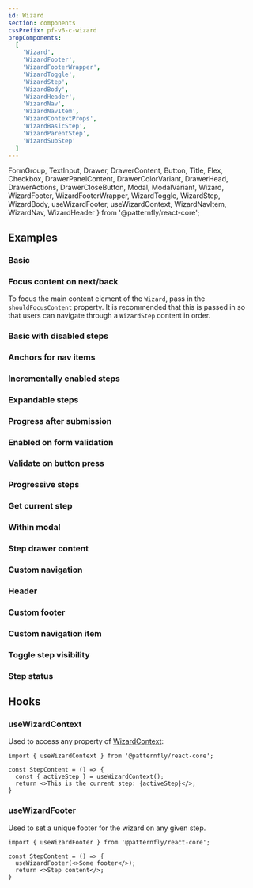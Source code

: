 ```yaml
---
id: Wizard
section: components
cssPrefix: pf-v6-c-wizard
propComponents:
  [
    'Wizard',
    'WizardFooter',
    'WizardFooterWrapper',
    'WizardToggle',
    'WizardStep',
    'WizardBody',
    'WizardHeader',
    'WizardNav',
    'WizardNavItem',
    'WizardContextProps',
    'WizardBasicStep',
    'WizardParentStep',
    'WizardSubStep'
  ]
---
```


FormGroup,
TextInput,
Drawer,
DrawerContent,
Button,
Title,
Flex,
Checkbox,
DrawerPanelContent,
DrawerColorVariant,
DrawerHead,
DrawerActions,
DrawerCloseButton,
Modal,
ModalVariant,
Wizard,
WizardFooter,
WizardFooterWrapper,
WizardToggle,
WizardStep,
WizardBody,
useWizardFooter,
useWizardContext,
WizardNavItem,
WizardNav,
WizardHeader
} from '@patternfly/react-core';

## Examples

### Basic



<LiveExample src={WizardBasic} />

### Focus content on next/back

To focus the main content element of the `Wizard`, pass in the `shouldFocusContent` property. It is recommended that this is passed in so that users can navigate through a `WizardStep` content in order.



<LiveExample src={WizardFocusOnNextBack} />

### Basic with disabled steps



<LiveExample src={WizardBasicDisabledSteps} />

### Anchors for nav items



<LiveExample src={WizardWithNavAnchors} />

### Incrementally enabled steps



<LiveExample src={WizardStepVisitRequired} />

### Expandable steps



<LiveExample src={WizardExpandableSteps} />

### Progress after submission



<LiveExample src={WizardWithSubmitProgress} />

### Enabled on form validation



<LiveExample src={WizardEnabledOnFormValidation} />

### Validate on button press



<LiveExample src={WizardValidateOnButtonPress} />

### Progressive steps



<LiveExample src={WizardProgressiveSteps} />

### Get current step



<LiveExample src={WizardGetCurrentStep} />

### Within modal



<LiveExample src={WizardWithinModal} />

### Step drawer content



<LiveExample src={WizardStepDrawerContent} />

### Custom navigation



<LiveExample src={WizardWithCustomNav} />

### Header



<LiveExample src={WizardWithHeader} />

### Custom footer



<LiveExample src={WizardWithCustomFooter} />

### Custom navigation item



<LiveExample src={WizardWithCustomNavItem} />

### Toggle step visibility



<LiveExample src={WizardToggleStepVisibility} />

### Step status



<LiveExample src={WizardStepStatus} />

## Hooks

### useWizardContext

Used to access any property of [WizardContext](#wizardcontextprops):

```
import { useWizardContext } from '@patternfly/react-core';

const StepContent = () => {
  const { activeStep } = useWizardContext();
  return <>This is the current step: {activeStep}</>;
}
```

### useWizardFooter

Used to set a unique footer for the wizard on any given step.

```
import { useWizardFooter } from '@patternfly/react-core';

const StepContent = () => {
  useWizardFooter(<>Some footer</>);
  return <>Step content</>;
}
```
